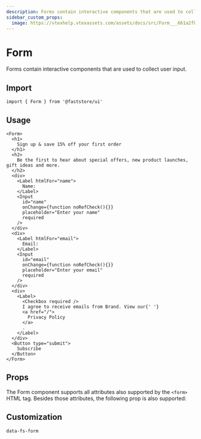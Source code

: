 ```yaml
---
description: Forms contain interactive components that are used to collect user input.
sidebar_custom_props: 
  image: https://vtexhelp.vtexassets.com/assets/docs/src/Form___661a2fb742bd40b1ac77f0f6aeae8174.png
---
```



# Form

Forms contain interactive components that are used to collect user input.

## Import

```tsx
import { Form } from '@faststore/ui'
```

## Usage

```tsx live
<Form>
  <h1>
    Sign up & save 15% off your first order
  </h1>
  <h2>
    Be the first to hear about special offers, new product launches, gift ideas and more.
  </h2>
  <div>
    <Label htmlFor="name">
      Name:
    </Label>
    <Input
      id="name"
      onChange={function noRefCheck(){}}
      placeholder="Enter your name"
      required
    />
  </div>
  <div>
    <Label htmlFor="email">
      Email:
    </Label>
    <Input
      id="email"
      onChange={function noRefCheck(){}}
      placeholder="Enter your email"
      required
    />
  </div>
  <div>
    <Label>
      <Checkbox required />
      I agree to receive emails from Brand. View our{' '}
      <a href="/">
        Privacy Policy
      </a>
      .
    </Label>
  </div>
  <Button type="submit">
    Subscribe
  </Button>
</Form>
```

## Props

The Form component supports all attributes also supported by the `<form>` HTML tag. Besides those attributes, the following prop is also supported:

<PropsSection name="Form" />

## Customization

`data-fs-form`
